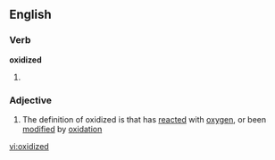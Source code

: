 ==English==

===Verb===
'''oxidized'''

# {{past of|[[oxidize]]}}

===Adjective===
{{en-adj}}

# The definition of oxidized is that has [[reacted]] with [[oxygen]], or been [[modified]] by [[oxidation]]

[[vi:oxidized]]